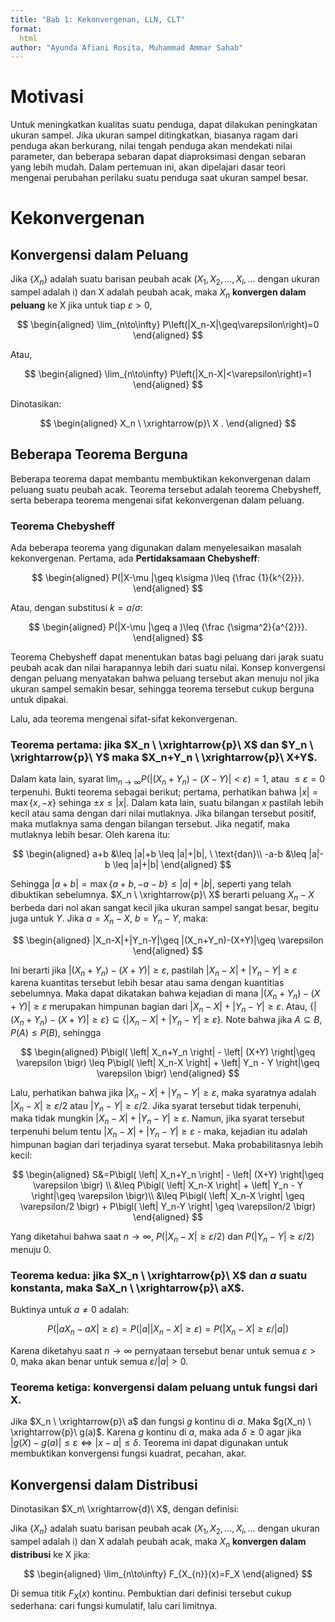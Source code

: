 ```yaml
---
title: "Bab 1: Kekonvergenan, LLN, CLT"
format:
  html
author: "Ayunda Afiani Rosita, Muhammad Ammar Sahab"
---
```


# Motivasi

Untuk meningkatkan kualitas suatu penduga, dapat dilakukan peningkatan ukuran sampel. Jika ukuran sampel ditingkatkan, biasanya ragam dari penduga akan berkurang, nilai tengah penduga akan mendekati nilai parameter, dan beberapa sebaran dapat diaproksimasi dengan sebaran yang lebih mudah. Dalam pertemuan ini, akan dipelajari dasar teori mengenai perubahan perilaku suatu penduga saat ukuran sampel besar.

# Kekonvergenan

## Konvergensi dalam Peluang

Jika $\{X_{n}\}$ adalah suatu barisan peubah acak ($X_1, X_2, \ldots, X_{i}, \ldots$ dengan ukuran sampel adalah i) dan X adalah peubah acak, maka $X_{n}$ **konvergen dalam peluang** ke X jika untuk tiap $\varepsilon>0$,

$$
\begin{aligned}
\lim_{n\to\infty} P\left(|X_n-X|\geq\varepsilon\right)=0
\end{aligned}
$$

Atau,

$$
\begin{aligned}
\lim_{n\to\infty} P\left(|X_n-X|<\varepsilon\right)=1
\end{aligned}
$$

Dinotasikan:

$$
\begin{aligned}
X_n \ \xrightarrow{p}\ X .
\end{aligned}
$$

## Beberapa Teorema Berguna

Beberapa teorema dapat membantu membuktikan kekonvergenan dalam peluang suatu peubah acak. Teorema tersebut adalah teorema Chebysheff, serta beberapa teorema mengenai sifat kekonvergenan dalam peluang.

### Teorema Chebysheff

Ada beberapa teorema yang digunakan dalam menyelesaikan masalah kekonvergenan. Pertama, ada **Pertidaksamaan Chebysheff**:

$$
\begin{aligned}
    P(|X-\mu |\geq k\sigma )\leq {\frac {1}{k^{2}}}.
\end{aligned}
$$

Atau, dengan substitusi $k=a/\sigma$:

$$
\begin{aligned}
    P(|X-\mu |\geq a )\leq {\frac {\sigma^2}{a^{2}}}.
\end{aligned}
$$

Teorema Chebysheff dapat menentukan batas bagi peluang dari jarak suatu peubah acak dan nilai harapannya lebih dari suatu nilai. Konsep konvergensi dengan peluang menyatakan bahwa peluang tersebut akan menuju nol jika ukuran sampel semakin besar, sehingga teorema tersebut cukup berguna untuk dipakai.

Lalu, ada teorema mengenai sifat-sifat kekonvergenan. 

### Teorema pertama: jika $X_n \ \xrightarrow{p}\ X$ dan $Y_n \ \xrightarrow{p}\ Y$ maka $X_n+Y_n \ \xrightarrow{p}\ X+Y$. 

Dalam kata lain, syarat $\lim_{n\to\infty} P\left(|(X_n+Y_n)-(X-Y)|<\varepsilon\right)=1$, atau $\leq \varepsilon=0$ terpenuhi. Bukti teorema sebagai berikut; pertama, perhatikan bahwa $|x| = \max\{x,-x\}$ sehinga $\pm x \leq |x|$. Dalam kata lain, suatu bilangan $x$ pastilah lebih kecil atau sama dengan dari nilai mutlaknya. Jika bilangan tersebut positif, maka mutlaknya sama dengan bilangan tersebut. Jika negatif, maka mutlaknya lebih besar. Oleh karena itu:

$$
\begin{aligned}
a+b &\leq |a|+b \leq |a|+|b|, \ \text{dan}\\
-a-b &\leq |a|-b \leq |a|+|b|
\end{aligned}
$$

Sehingga $|a+b|=\max\{a+b,-a-b\}\leq |a|+|b|$, seperti yang telah dibuktikan sebelumnya. $X_n \ \xrightarrow{p}\ X$ berarti peluang $X_n-X$ berbeda dari nol akan sangat kecil jika ukuran sampel sangat besar, begitu juga untuk $Y$. Jika $a=X_n-X$, $b=Y_n-Y$, maka:

$$
\begin{aligned}
|X_n-X|+|Y_n-Y|\geq |(X_n+Y_n)-(X+Y)|\geq \varepsilon
\end{aligned}
$$

Ini berarti jika $|(X_n+Y_n)-(X+Y)|\geq \varepsilon$, pastilah $|X_n-X|+|Y_n-Y|\geq \varepsilon$ karena kuantitas tersebut lebih besar atau sama dengan kuantitias sebelumnya. Maka dapat dikatakan bahwa kejadian di mana $|(X_n+Y_n)-(X+Y)|\geq \varepsilon$ merupakan himpunan bagian dari  $|X_n-X|+|Y_n-Y|\geq \varepsilon$. Atau, $\{|(X_n+Y_n)-(X+Y)| \geq \varepsilon\}\subseteq \{|X_n-X|+|Y_n-Y| \geq \varepsilon\}$. Note bahwa jika $A\subseteq B$, $P(A)\leq P(B)$, sehingga

$$
\begin{aligned}
P\bigl( \left| X_n+Y_n \right| - \left| (X+Y) \right|\geq \varepsilon  \bigr) \leq P\bigl( \left| X_n-X \right| + \left| Y_n - Y \right|\geq \varepsilon  \bigr)
\end{aligned}
$$

Lalu, perhatikan bahwa jika $\left| X_n-X \right| + \left| Y_n - Y \right|\geq \varepsilon$, maka syaratnya adalah $\left| X_n-X \right|\geq \varepsilon/2$ atau $\left| Y_n-Y \right|\geq \varepsilon/2$. Jika syarat tersebut tidak terpenuhi, maka tidak mungkin $\left| X_n-X \right| + \left| Y_n - Y \right|\geq \varepsilon$. Namun, jika syarat tersebut terpenuhi belum tentu $\left| X_n-X \right| + \left| Y_n - Y \right|\geq \varepsilon$ - maka, kejadian itu adalah himpunan bagian dari terjadinya syarat tersebut. Maka probabilitasnya lebih kecil:

$$
\begin{aligned}
S&=P\bigl( \left| X_n+Y_n \right| - \left| (X+Y) \right|\geq \varepsilon  \bigr) \\
&\leq P\bigl( \left| X_n-X \right| + \left| Y_n - Y \right|\geq \varepsilon  \bigr)\\
&\leq P\bigl( \left| X_n-X \right| \geq \varepsilon/2  \bigr) + P\bigl( \left| Y_n-Y \right| \geq \varepsilon/2  \bigr)
\end{aligned}
$$

Yang diketahui bahwa saat $n\to\infty$, $P\bigl( \left| X_n-X \right| \geq \varepsilon/2 \bigr)$ dan $P\bigl( \left| Y_n-Y \right| \geq \varepsilon/2 \bigr)$ menuju 0.

### Teorema kedua: jika $X_n \ \xrightarrow{p}\ X$ dan $a$ suatu konstanta, maka $aX_n \ \xrightarrow{p}\ aX$. 

Buktinya untuk $a\neq 0$ adalah:

$$
P\bigl( \left| aX_n-aX \right| \geq \varepsilon \bigr)=P\bigl( |a|\left| X_n-X \right| \geq \varepsilon \bigr)=P\bigl( \left| X_n-X \right| \geq \varepsilon/|a| \bigr)
$$

Karena diketahyu saat $n \to \infty$ pernyataan tersebut benar untuk semua $\varepsilon>0$, maka akan benar untuk semua $\varepsilon/|a|>0$.

### Teorema ketiga: konvergensi dalam peluang untuk fungsi dari X.

Jika $X_n \ \xrightarrow{p}\ a$ dan fungsi $g$ kontinu di $a$. Maka $g(X_n) \ \xrightarrow{p}\ g(a)$. Karena $g$ kontinu di $a$, maka ada $\delta\geq 0$ agar jika $|g(X)-g(a)|\leq \varepsilon \Longleftrightarrow |x-a| \leq \delta$. Teorema ini dapat digunakan untuk membuktikan konvergensi fungsi kuadrat, pecahan, akar.

## Konvergensi dalam Distribusi

Dinotasikan $X_n\ \xrightarrow{d}\ X$, dengan definisi:

Jika $\{X_{n}\}$ adalah suatu barisan peubah acak ($X_1, X_2, \ldots, X_{i}, \ldots$ dengan ukuran sampel adalah i) dan X adalah peubah acak, maka $X_{n}$ **konvergen dalam distribusi** ke X jika:

$$
\begin{aligned}
\lim_{n\to\infty} F_{X_{n}}(x)=F_X
\end{aligned}
$$

Di semua titik $F_X(x)$ kontinu. Pembuktian dari definisi tersebut cukup sederhana: cari fungsi kumulatif, lalu cari limitnya.